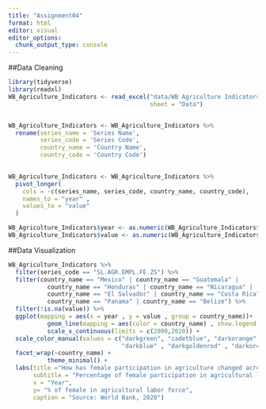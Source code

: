 ```yaml
---
title: "Assignment04" 
format: html
editor: visual
editor_options: 
  chunk_output_type: console
---
```


##Data Cleaning

```r
library(tidyverse)
library(readxl)
WB_Agriculture_Indicators <- read_excel("data/WB Agriculture Indicators.xlsx", 
                                        sheet = "Data")


WB_Agriculture_Indicators <- WB_Agriculture_Indicators %>%
  rename(series_name = 'Series Name',
         series_code = 'Series Code',
         country_name = 'Country Name',
         country_code = 'Country Code')
  

WB_Agriculture_Indicators <- WB_Agriculture_Indicators %>%
  pivot_longer(
    cols = -c(series_name, series_code, country_name, country_code),
    names_to = "year" ,
    values_to = "value"
  )

WB_Agriculture_Indicators$year <- as.numeric(WB_Agriculture_Indicators$year)
WB_Agriculture_Indicators$value <- as.numeric(WB_Agriculture_Indicators$value)
```


##Data Visualization

```r
WB_Agriculture_Indicators %>%
  filter(series_code == "SL.AGR.EMPL.FE.ZS") %>%
  filter(country_name == "Mexico" | country_name == "Guatemala" |
           country_name == "Honduras" | country_name == "Nicaragua" |
           country_name == "El Salvador" | country_name == "Costa Rica" |
           country_name == "Panama" | country_name == "Belize") %>%
  filter(!is.na(value)) %>%
  ggplot(mapping = aes(x = year , y = value , group = country_name))+
           geom_line(mapping = aes(color = country_name) , show.legend = FALSE) +
           scale_x_continuous(limits = c(2000,2020)) +
  scale_color_manual(values = c("darkgreen", "cadetblue", "darkorange" , "brown4" , 
                                "darkblue" , "darkgoldenrod" , "darkorchid4" , "gray44"))+
  facet_wrap(~country_name) +
           theme_minimal() +
  labs(title ="How has female participation in agriculture changed across Central America?",
       subtitle = "Percentage of female participation in agricultural labor force, as defined by International Labor Organization, from 2000-2020",
       x = "Year",
       y= "% of female in agricultural labor force",
       caption = "Source: World Bank, 2020")
```
